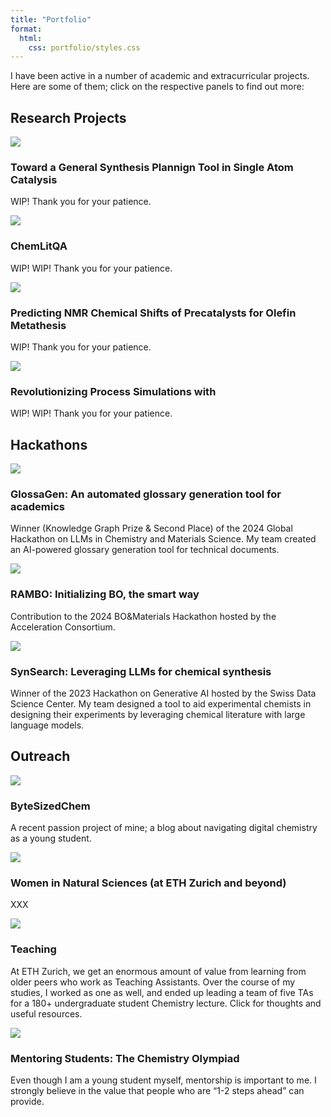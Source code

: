 ```yaml
---
title: "Portfolio"
format:
  html:
    css: portfolio/styles.css
---
```


I have been active in a number of academic and extracurricular projects. Here are some of them; click on the respective panels to find out more:


## Research Projects

::: {.grid}

::: {.g-col-6}
::: {.project-panel}
[![](portfolio/images/saccrow-logo.png){.img-fluid}](saccrow.qmd)

### Toward a General Synthesis Plannign Tool in Single Atom Catalysis

WIP! Thank you for your patience.

:::
:::

<!--  -->

::: {.g-col-6}
::: {.project-panel}
[![](portfolio/images/chemlitqa-logo.png){.img-fluid}](chemlitqa.qmd)

### ChemLitQA

WIP! WIP! Thank you for your patience.
:::
:::

<!--  -->

::: {.g-col-6}
::: {.project-panel}
[![](portfolio/images/chemlitqa-logo.png){.img-fluid}](chemlitqa.qmd)

### Predicting NMR Chemical Shifts of Precatalysts for Olefin Metathesis

WIP! Thank you for your patience.
:::
:::

<!--  -->

::: {.g-col-6}
::: {.project-panel}
[![](portfolio/images/chemlitqa-logo.png){.img-fluid}](chemlitqa.qmd)

### Revolutionizing Process Simulations with 

WIP! WIP! Thank you for your patience.
:::
:::

<!--  -->

:::

<!--  -->
<!--  -->

## Hackathons

::: {.grid}

::: {.g-col-6}
::: {.project-panel}
[![](portfolio/images/glossagen-logo.png){.img-fluid}](glossagen.qmd)

### GlossaGen: An automated glossary generation tool for academics

Winner (Knowledge Graph Prize & Second Place) of the 2024 Global Hackathon on LLMs in Chemistry and Materials Science. My team created an AI-powered glossary generation tool for technical documents.

:::
:::

<!--  -->

::: {.g-col-6}
::: {.project-panel}
[![](portfolio/24-RAMBO-I/item.png){.img-fluid}](rambo.qmd)

### RAMBO: Initializing BO, the smart way

Contribution to the 2024 BO&Materials Hackathon hosted by the Acceleration Consortium.
:::
:::

<!--  -->

::: {.g-col-6}
::: {.project-panel}
[![](portfolio/23-SynSearch/item.png){.img-fluid}](rambo.qmd)

### SynSearch: Leveraging LLMs for chemical synthesis

Winner of the 2023 Hackathon on Generative AI hosted by the Swiss Data Science Center. My team designed a tool to aid experimental chemists in designing their experiments by leveraging chemical literature with large language models.
:::
:::

<!--  -->

:::

<!--  -->
<!--  -->

## Outreach

::: {.grid}

::: {.g-col-6}
::: {.project-panel}
[![](portfolio/images/XXX.png){.img-fluid}](https://bytesizedchem.com)

### ByteSizedChem

A recent passion project of mine; a blog about navigating digital chemistry as a young student.

:::
:::

<!--  -->

::: {.g-col-6}
::: {.project-panel}
[![](portfolio/images/YYY.png){.img-fluid}](YYY.qmd)

### Women in Natural Sciences (at ETH Zurich and beyond)

XXX
:::
:::

<!--  -->

::: {.g-col-6}
::: {.project-panel}
[![](portfolio/images/YYY.png){.img-fluid}](YYY.qmd)

### Teaching

At ETH Zurich, we get an enormous amount of value from learning from older peers who work as Teaching Assistants. Over the course of my studies, I worked as one as well, and ended up leading a team of five TAs for a 180+ undergraduate student Chemistry lecture. Click for thoughts and useful resources.

:::
:::

<!--  -->

::: {.g-col-6}
::: {.project-panel}
[![](portfolio/images/YYY.png){.img-fluid}](YYY.qmd)

### Mentoring Students: The Chemistry Olympiad

Even though I am a young student myself, mentorship is important to me. I strongly believe in the value that people who are "1-2 steps ahead" can provide.
:::
:::

<!--  -->

:::

<!--  -->
<!--  -->


<!-- 
## XYZ

::: {.grid}

::: {.g-col-6}
::: {.project-panel}
[![XXX Logo](portfolio/images/XXX.png){.img-fluid}](XXX.qmd)

### XXX

XXX description

:::
:::



::: {.g-col-6}
::: {.project-panel}
[![YYYY Logo](portfolio/images/YYY.png){.img-fluid}](YYY.qmd)

### YYY

YYY description
:::
:::



:::

 -->

